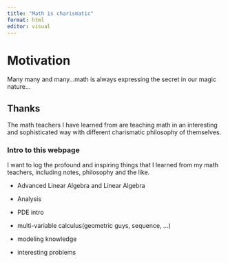```yaml
---
title: "Math is charismatic"
format: html
editor: visual
---
```


# Motivation

Many many and many...math is always expressing the secret in our magic nature...

## Thanks

The math teachers I have learned from are teaching math in an interesting and sophisticated way with different charismatic philosophy of themselves.



### Intro to this webpage

I want to log the profound and inspiring things that I learned from my math teachers, including notes, philosophy and the like.

-  Advanced Linear Algebra and Linear Algebra

-  Analysis

-  PDE intro

-  multi-variable calculus(geometric guys, sequence, ...)

-  modeling knowledge

-  interesting problems


